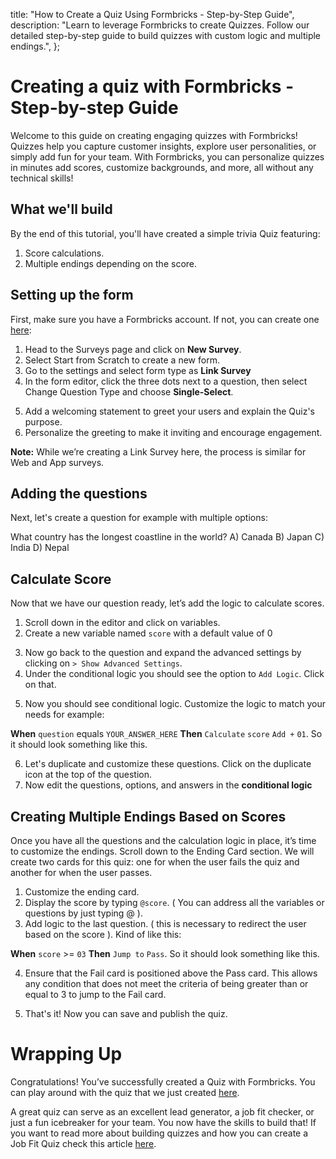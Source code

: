 

 title: "How to Create a Quiz Using Formbricks - Step-by-Step Guide",
 description:
   "Learn to leverage Formbricks to create Quizzes. Follow our detailed step-by-step guide to build quizzes with custom logic and multiple endings.",
};


# Creating a quiz with Formbricks - Step-by-step Guide


Welcome to this guide on creating engaging quizzes with Formbricks! Quizzes help you capture customer insights, explore user personalities, or simply add fun for your team. With Formbricks, you can personalize quizzes in minutes add scores, customize backgrounds, and more, all without any technical skills!


## What we'll build


By the end of this tutorial, you'll have created a simple trivia Quiz featuring:


1. Score calculations.
2. Multiple endings depending on the score.


## Setting up the form


First, make sure you have a Formbricks account. If not, you can create one [here](https://app.formbricks.com):


1. Head to the Surveys page and click on **New Survey**.
2. Select Start from Scratch to create a new form.
3. Go to the settings and select form type as **Link Survey**
4. In the form editor, click the three dots next to a question, then select Change Question Type and choose **Single-Select**.


<MdxImage
 src={SingleSelect}
 alt="Change Question type to Single-Select"
 quality="100"
 className="max-w-full rounded-lg sm:max-w-2xl"
/>


5. Add a welcoming statement to greet your users and explain the Quiz's purpose.
6. Personalize the greeting to make it inviting and encourage engagement.




**Note:** While we’re creating a Link Survey here, the process is similar for Web and App surveys.


## Adding the questions


Next, let's create a question for example with multiple options:


What country has the longest coastline in the world?
A) Canada
B) Japan
C) India
D) Nepal


<MdxImage
 src={Quiz}
 alt="Sample Question"
 quality="100"
 className="max-w-full rounded-lg sm:max-w-xl"
/>


## Calculate Score


Now that we have our question ready, let’s add the logic to calculate scores.


1. Scroll down in the editor and click on variables.
2. Create a new variable named `score` with a default value of 0


<MdxImage
 src={Score}
 alt="Create Variable named Score image"
 quality="100"
 className="max-w-full rounded-lg sm:max-w-xl"
/>


3. Now go back to the question and expand the advanced settings by clicking on `> Show Advanced Settings`.
4. Under the conditional logic you should see the option to `Add Logic`. Click on that.


<MdxImage
 src={AddLogic}
 alt="Add Logic Button"
 quality="100"
 className="max-w-full rounded-lg sm:max-w-xl"
/>


5. Now you should see conditional logic. Customize the logic to match your needs for example:


**When** `question` equals `YOUR_ANSWER_HERE` **Then** `Calculate` `score` `Add +` `01`. So it should look something like this.


<MdxImage
 src={WhenThen}
 alt="When-Then Conditional Logic"
 quality="100"
 className="max-w-full rounded-lg sm:max-w-xl"
/>




6. Let's duplicate and customize these questions. Click on the duplicate icon at the top of the question.
7. Now edit the questions, options, and answers in the **conditional logic**


## Creating Multiple Endings Based on Scores


Once you have all the questions and the calculation logic in place, it’s time to customize the endings. Scroll down to the Ending Card section. We will create two cards for this quiz: one for when the user fails the quiz and another for when the user passes.


1. Customize the ending card.
2. Display the score by typing `@score`. ( You can address all the variables or questions by just typing @ ).
3. Add logic to the last question. ( this is necessary to redirect the user based on the score ). Kind of like this:


**When** `score` >= `03` **Then** `Jump to` `Pass`. So it should look something like this.


<MdxImage
 src={EndingLogic}
 alt="Conditional Logic for ending card"
 quality="100"
 className="max-w-full rounded-lg sm:max-w-xl"
/>


4. Ensure that the Fail card is positioned above the Pass card. This allows any condition that does not meet the criteria of being greater than or equal to 3 to jump to the Fail card.


<MdxImage
 src={PassFail}
 alt="Pass or Fail ending Cards"
 quality="100"
 className="max-w-full rounded-lg sm:max-w-xl"
/>


5. That's it! Now you can save and publish the quiz.


# Wrapping Up


Congratulations! You’ve successfully created a Quiz with Formbricks. You can play around with the quiz that we just created [here](https://app.formbricks.com/s/cm2wwt3vu0001ir8o7ys0bezz).


A great quiz can serve as an excellent lead generator, a job fit checker, or just a fun icebreaker for your team. You now have the skills to build that!  If you want to read more about building quizzes and how you can create a Job Fit Quiz check this article [here](https://www.harshbhat.me/blog/formbricks-quiz).


